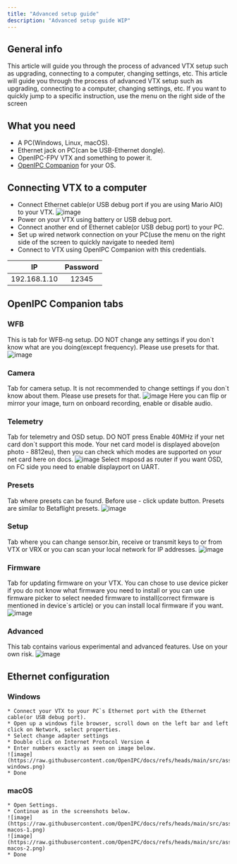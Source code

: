 ```yaml
---
title: "Advanced setup guide"
description: "Advanced setup guide WIP"
---
```

## General info
This article will guide you through the process of advanced VTX setup such as upgrading, connecting to a computer, changing settings, etc. This article will guide you through the process of advanced VTX setup such as upgrading, connecting to a computer, changing settings, etc. If you want to quickly jump to a specific instruction, use the menu on the right side of the screen

## What you need
* A PC(Windows, Linux, macOS).
* Ethernet jack on PC(can be USB-Ethernet dongle).
* OpenIPC-FPV VTX and something to power it.
* [OpenIPC Companion](https://github.com/OpenIPC/openipc-configurator) for your OS.

## Connecting VTX to a computer
* Connect Ethernet cable(or USB debug port if you are using Mario AIO) to your VTX. ![image](https://raw.githubusercontent.com/OpenIPC/docs/refs/heads/main/src/assets/images/ethernet-cable.png)
* Power on your VTX using battery or USB debug port.
* Connect another end of Ethernet cable(or USB debug port) to your PC.
* Set up wired network connection on your PC(use the menu on the right side of the screen to quickly navigate to needed item)
* Connect to VTX using OpenIPC Companion with this credentials.

| IP     | Password  |
|:------:|:---------:|
|192.168.1.10  |  12345  |

## OpenIPC Companion tabs

### WFB
This is tab for WFB-ng setup. DO NOT change any settings if you don`t know what are you doing(except frequency). Please use presets for that.
![image](https://raw.githubusercontent.com/OpenIPC/docs/refs/heads/main/src/assets/images/openipc-companion-wfb-submenu.png)

### Camera
Tab for camera setup. It is not recommended to change settings if you don`t know about them. Please use presets for that.
![image](https://raw.githubusercontent.com/OpenIPC/docs/refs/heads/main/src/assets/images/openipc-companion-camera-submenu.png)
Here you can flip or mirror your image, turn on onboard recording, enable or disable audio.

### Telemetry
Tab for telemetry and OSD setup. DO NOT press Enable 40MHz if your net card don`t support this mode. Your net card model is displayed above(on photo - 8812eu), then you can check which modes are supported on your net card here on docs.
![image](https://raw.githubusercontent.com/OpenIPC/docs/refs/heads/main/src/assets/images/openipc-companion-telemetry-submenu.png)
Select msposd as router if you want OSD, on FC side you need to enable displayport on UART.

### Presets
Tab where presets can be found. Before use - click update button. Presets are similar to Betaflight presets.
![image](https://raw.githubusercontent.com/OpenIPC/docs/refs/heads/main/src/assets/images/openipc-companion-presets-submenu.png)

### Setup
Tab where you can change sensor.bin, receive or transmit keys to or from VTX or VRX or you can scan your local network for IP addresses.
![image](https://raw.githubusercontent.com/OpenIPC/docs/refs/heads/main/src/assets/images/openipc-companion-setup-submenu.png)

### Firmware
Tab for updating firmware on your VTX. You can chose to use device picker if you do not know what firmware you need to install or you can use firmware picker to select needed firmware to install(correct firmware is mentioned in device`s article) or you can install local firmware if you want.
![image](https://raw.githubusercontent.com/OpenIPC/docs/refs/heads/main/src/assets/images/openipc-companion-firmware-submenu.png)

### Advanced 
This tab contains various experimental and advanced features. Use on your own risk.
![image](https://raw.githubusercontent.com/OpenIPC/docs/refs/heads/main/src/assets/images/openipc-companion-advanced-submenu.png)

## Ethernet configuration
### Windows
    * Connect your VTX to your PC`s Ethernet port with the Ethernet cable(or USB debug port).
    * Open up a windows file browser, scroll down on the left bar and left click on Network, select properties.
    * Select change adapter settings
    * Double click on Internet Protocol Version 4
    * Enter numbers exactly as seen on image below.
    ![image](https://raw.githubusercontent.com/OpenIPC/docs/refs/heads/main/src/assets/images/configuration-windows.png)
    * Done
### macOS
    * Open Settings.
    * Continue as in the screenshots below.
    ![image](https://raw.githubusercontent.com/OpenIPC/docs/refs/heads/main/src/assets/images/configuration-macos-1.png)
    ![image](https://raw.githubusercontent.com/OpenIPC/docs/refs/heads/main/src/assets/images/configuration-macos-2.png)
    * Done
